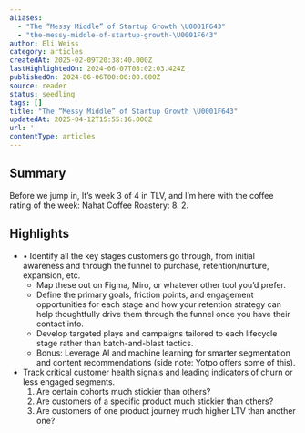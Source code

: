 ```yaml
---
aliases:
  - "The “Messy Middle” of Startup Growth \U0001F643"
  - "the-messy-middle-of-startup-growth-\U0001F643"
author: Eli Weiss
category: articles
createdAt: 2025-02-09T20:38:40.000Z
lastHighlightedOn: 2024-06-07T08:02:03.424Z
publishedOn: 2024-06-06T00:00:00.000Z
source: reader
status: seedling
tags: []
title: "The “Messy Middle” of Startup Growth \U0001F643"
updatedAt: 2025-04-12T15:55:16.000Z
url: ''
contentType: articles
---
```

## Summary

Before we jump in, It’s week 3 of 4 in TLV, and I’m here with the coffee rating of the week: Nahat Coffee Roastery: 8. 2.

## Highlights

- • Identify all the key stages customers go through, from initial awareness and through the funnel to purchase, retention/nurture, expansion, etc.
  - Map these out on Figma, Miro, or whatever other tool you’d prefer.
  - Define the primary goals, friction points, and engagement opportunities for each stage and how your retention strategy can help thoughtfully drive them through the funnel once you have their contact info.
  - Develop targeted plays and campaigns tailored to each lifecycle stage rather than batch-and-blast tactics.
  - Bonus: Leverage AI and machine learning for smarter segmentation and content recommendations (side note: Yotpo offers some of this).
- Track critical customer health signals and leading indicators of churn or less engaged segments.
  1. Are certain cohorts much stickier than others?
  2. Are customers of a specific product much stickier than others?
  3. Are customers of one product journey much higher LTV than another one?
